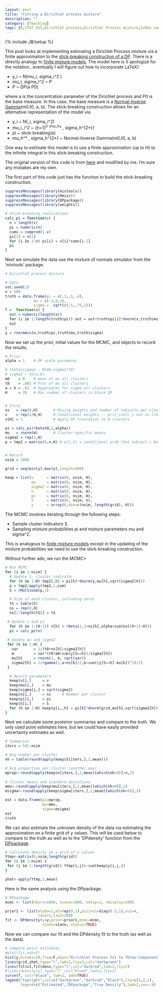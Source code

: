 ```yaml
---
layout: post
title: "Fitting a Dirichlet process mixture"
description: ""
category: [Teaching]
tags: [R,STAT 615,Dirichlet process,Dirichlet Process mixture,Gibbs sampling,MCMC]
---
```

{% include JB/setup %}

This post looks at implementing estimating a Dirichlet Process mixture via a finite approximation to the [stick-breaking construction of a DP](http://jarad.me/615/2013/11/13/realizations-from-a-stick-breaking-representation-of-a-dirichlet-process/). There is a directly analogy to [finite mixture models](http://jarad.me/615/2013/11/07/finite-mixtures/). The model here is (I apologize for the notation...eventually I will figure out how to incorporate LaTeX): 

- y_i ~ N(mu_i, sigma_i^2 )
- mu_i, sigma_i^2 ~ P
- P ~ DP(a P0)

where a is the concentration parameter of the Dirichlet process and P0 is the base measure. In this case, the base measure is a [Normal-Inverse Gamma](http://en.wikipedia.org/wiki/Normal-inverse-gamma_distribution)(m0,t0, a, b). The stick-breaking construction allows for an alternative representation of the model via 

- y_i ~ N(\mu_i, sigma_i^2) 
- mu_i, \sigma_i^2 ~ \sum_{h=1}^\infty \pi_h \delta_{mu_h^* , sigma_h^{2*}}
- pi ~ stick-breaking(a)
- mu_h^* , sigma_h^{2*} ~ Normal-Inverse Gamma(m0,t0, a, b)

One way to estimate this model is to use a finite approximation (up to H) to the infinite integral in this stick-breaking construction. 

The original version of this code is from [here](http://people.duke.edu/~neelo003/r/) and modified by me. I'm sure any mistakes are my own. 

The first part of this code just has the function to build the stick-breaking construction. 

```r
suppressMessages(library(mixtools))
suppressMessages(library(Hmisc))
suppressMessages(library(DPpackage))
suppressMessages(library(weights))

# Stick-breaking realizations
calc_pi = function(v) {
  n = length(v)
  pi = numeric(n)
  cumv = cumprod(1-v)
  pi[1] = v[1]
  for (i in 2:n) pi[i] = v[i]*cumv[i-1]
  pi
}
```

Next we simulate the data use the mixture of normals simulator from the 'mixtools' package.

```r
# Dirichlet process mixture

# Data
set.seed(1)
n = 500
truth = data.frame(pi = c(.1,.5,.4),
             mu = c(-3,0,3),
             sigma =  sqrt(c(.5,.75,1)))
f =  function(x) {
  out = numeric(length(x))
  for (i in 1:length(truth$pi)) out = out+truth$pi[i]*dnorm(x,truth$mu[i],truth$sigma[i])
  out
}
y = rnormmix(n,truth$pi,truth$mu,truth$sigma)
```

Now we set up the prior, initial values for the MCMC, and objects to record the results.

```r
# Prior
alpha = 1    # DP scale parameter

# theta|sigma2 ~ N(m0,sigma2/t0)
# sigma2 ~ IG(a,b)
m0    = 0    # mean of mu all clusters
t0    = .001 # Prec of mu all clusters	
a = b = .01  # Hyperparms for sigma all clusters
H     = 20	 # Max number of clusters in block DP


# Inits
ns   = rep(0,H)       # Mixing weights and number of subjects per cluster
v    = rep(1/H,H)     # Conditional weights -- pr(c_i=h|c_i not in l<h)
v[H] = 1              # Apply DP truncation to H clusters

pi = calc_pi(rbeta(H,1,alpha))
mu   = rnorm(H)       # Cluster-specific means
sigma2 = rep(1,H)	
p = tmp2 = matrix(0,n,H) # p[i,h] = conditional prob that subject i belongs to cluster h
 

# Record
nsim = 1000

grid = seq(min(y),max(y),length=500)

keep = list(v      = matrix(0, nsim, H),
            mu     = matrix(0, nsim, H),
            sigma2 = matrix(0, nsim, H),
            n      = matrix(0, nsim, H),
            pi     = matrix(0, nsim, H),
            S      = matrix(0, nsim, n),
            y      = array(0,dim=c(nsim, length(grid), H)))

```

The MCMC involves iterating through the following steps:

- Sample cluster indicators S
- Sampling mixture probabilities pi and mixture parameters mu and sigma^2. 

This is analogous to [finite mixture models](http://localhost:4000/615/2013/11/07/finite-mixtures/) except in the updating of the mixture probabilities we need to use the stick-breaking construction. 

Without further ado, we run the MCMC> 

```r
# Run MCMC
for (i in 1:nsim) {
  # Update S, cluster indicator
  for (h in 1:H) tmp2[,h] = pi[h]*dnorm(y,mu[h],sqrt(sigma2[h]))
  p = tmp2/apply(tmp2,1,sum)
  S = rMultinom(p,1)

  # Size of each cluster, including zeros
  tS = table(S)
  ns = rep(0,H)
  ns[1:length(tS)] = tS

 # Update v and pi
  for (h in 1:(H-1)) v[h] = rbeta(1,1+ns[h],alpha+sum(ns[(h+1):H]))
  pi = calc_pi(v)
   
 # Update mu and sigma2
 for (h in 1:H) {
   var       = 1/(t0+ns[h]/sigma2[h])
   m         = var*(t0*m0+sum(y[S==h])/sigma2[h]) 
   mu[h]     = rnorm(1, m, sqrt(var))
   sigma2[h] = 1/rgamma(1,a+ns[h]/2,b+sum((y[S==h]-mu[h])^2)/2)
 }

  # Record parameters
  keep$v[i,]     = v
  keep$mu[i,]    = mu
  keep$sigma[i,] = sqrt(sigma2)
  keep$n[i,]     = ns     # Number per cluster
  keep$pi[i,]    = pi
  keep$S[i,]     = S
  for (h in 1:H) keep$y[i,,h] = pi[h]*dnorm(grid,mu[h],sqrt(sigma2[h]))
}
```

Next we calculate some posterior summaries and compare to the truth. We only used point estimates here, but we could have easily provided uncertainty estimates as well. 

```r
# Summaries
iters = 501:nsim

# Avg number per cluster 	
nh = table(round(apply(keep$S[iters,],2,mean)))		

# Avg proportion per cluster (another way)
mprop<-round(apply(keep$n[iters,],2,mean)[which(nh>0)]/n,2)
	
# Cluster means and standard deviations
mmu<-round(apply(keep$mu[iters,],2,mean)[which(nh>0)],2)
msigma<-round(apply(keep$sigma[iters,],2,mean)[which(nh>0)],2)

est = data.frame(pi=mprop,
                 mu=mmu,
                 sigma=msigma)
est
truth
```

We can also estimate the unknown density of the data via estimating the approximation on a finite grid of y values. This will be used below to compare to the truth as well as to the 'DPdensity' function from the [DPpackage](http://cran.r-project.org/web/packages/DPpackage/index.html).

```r
# Calculate density on a grid of y values
Ytmp<-matrix(0,nsim,length(grid))
for (i in 1:nsim) {
 for (j in 1:length(grid)) Ytmp[i,j]<-sum(keep$y[i,j,])
}

yhat<-apply(Ytmp,2,mean)
```

Here is the same analysis using the DPpackage. 

```r
# DPpackage
mcmc <- list(nburn=1000, nsave=1000, nskip=1, ndisplay=100)

prior1 <- list(alpha=1,m1=rep(0,1),psiinv1=diag(0.5,1),nu1=4,
               tau1=1,tau2=100)
fit <- DPdensity(y=y,prior=prior1,mcmc=mcmc,
                 state=state, status=TRUE)
```

Now we can compare our fit and the DPdensity fit to the truth (as well as the data). 

```r
# Compare point estimates
#plot(fit,ask=F)
hist(y,breaks=20,freq=F,main="Dirichlet Process Fit to Three-Component Mixture",ylim=c(0,.25))
lines(grid,yhat,type="l",lwd=2,lty=3,col="darkgreen")
lines(fit$x1,fit$dens,type="l",col="darkred",lwd=2,lty=2)
#lines(density(y),type="l",col="blue4",lwd=2,lty=2)
curve(f, col="black", lwd=2, add=TRUE)
legend("topright",col=c("darkgreen","darkred","black"),lty=c(3,2,1),
       legend=c("Estimated","DPpackage","True Density"),lwd=2,cex=.9)
```

